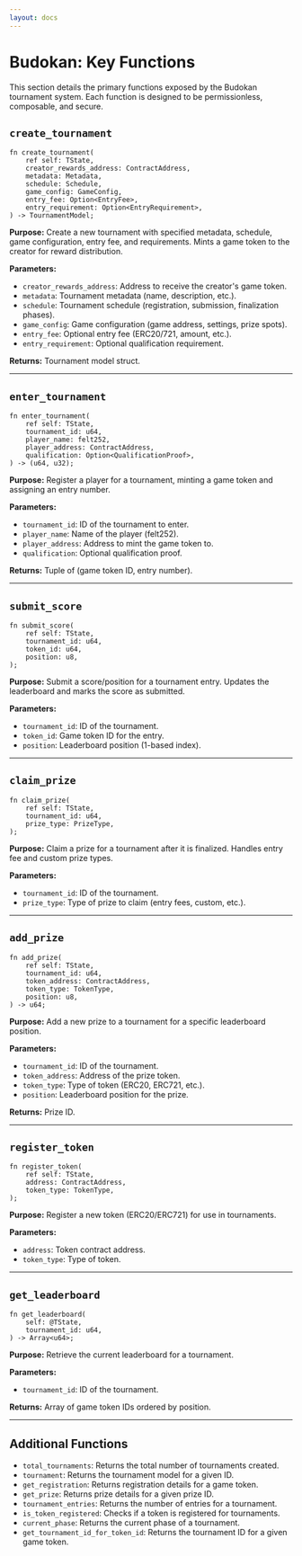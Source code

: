 ```yaml
---
layout: docs
---
```


# Budokan: Key Functions

This section details the primary functions exposed by the Budokan tournament system. Each function is designed to be permissionless, composable, and secure.

## `create_tournament`
```cairo
fn create_tournament(
    ref self: TState,
    creator_rewards_address: ContractAddress,
    metadata: Metadata,
    schedule: Schedule,
    game_config: GameConfig,
    entry_fee: Option<EntryFee>,
    entry_requirement: Option<EntryRequirement>,
) -> TournamentModel;
```
**Purpose:** Create a new tournament with specified metadata, schedule, game configuration, entry fee, and requirements. Mints a game token to the creator for reward distribution.

**Parameters:**
- `creator_rewards_address`: Address to receive the creator's game token.
- `metadata`: Tournament metadata (name, description, etc.).
- `schedule`: Tournament schedule (registration, submission, finalization phases).
- `game_config`: Game configuration (game address, settings, prize spots).
- `entry_fee`: Optional entry fee (ERC20/721, amount, etc.).
- `entry_requirement`: Optional qualification requirement.

**Returns:** Tournament model struct.

---

## `enter_tournament`
```cairo
fn enter_tournament(
    ref self: TState,
    tournament_id: u64,
    player_name: felt252,
    player_address: ContractAddress,
    qualification: Option<QualificationProof>,
) -> (u64, u32);
```
**Purpose:** Register a player for a tournament, minting a game token and assigning an entry number.

**Parameters:**
- `tournament_id`: ID of the tournament to enter.
- `player_name`: Name of the player (felt252).
- `player_address`: Address to mint the game token to.
- `qualification`: Optional qualification proof.

**Returns:** Tuple of (game token ID, entry number).

---

## `submit_score`
```cairo
fn submit_score(
    ref self: TState,
    tournament_id: u64,
    token_id: u64,
    position: u8,
);
```
**Purpose:** Submit a score/position for a tournament entry. Updates the leaderboard and marks the score as submitted.

**Parameters:**
- `tournament_id`: ID of the tournament.
- `token_id`: Game token ID for the entry.
- `position`: Leaderboard position (1-based index).

---

## `claim_prize`
```cairo
fn claim_prize(
    ref self: TState,
    tournament_id: u64,
    prize_type: PrizeType,
);
```
**Purpose:** Claim a prize for a tournament after it is finalized. Handles entry fee and custom prize types.

**Parameters:**
- `tournament_id`: ID of the tournament.
- `prize_type`: Type of prize to claim (entry fees, custom, etc.).

---

## `add_prize`
```cairo
fn add_prize(
    ref self: TState,
    tournament_id: u64,
    token_address: ContractAddress,
    token_type: TokenType,
    position: u8,
) -> u64;
```
**Purpose:** Add a new prize to a tournament for a specific leaderboard position.

**Parameters:**
- `tournament_id`: ID of the tournament.
- `token_address`: Address of the prize token.
- `token_type`: Type of token (ERC20, ERC721, etc.).
- `position`: Leaderboard position for the prize.

**Returns:** Prize ID.

---

## `register_token`
```cairo
fn register_token(
    ref self: TState,
    address: ContractAddress,
    token_type: TokenType,
);
```
**Purpose:** Register a new token (ERC20/ERC721) for use in tournaments.

**Parameters:**
- `address`: Token contract address.
- `token_type`: Type of token.

---

## `get_leaderboard`
```cairo
fn get_leaderboard(
    self: @TState,
    tournament_id: u64,
) -> Array<u64>;
```
**Purpose:** Retrieve the current leaderboard for a tournament.

**Parameters:**
- `tournament_id`: ID of the tournament.

**Returns:** Array of game token IDs ordered by position.

---

## Additional Functions
- `total_tournaments`: Returns the total number of tournaments created.
- `tournament`: Returns the tournament model for a given ID.
- `get_registration`: Returns registration details for a game token.
- `get_prize`: Returns prize details for a given prize ID.
- `tournament_entries`: Returns the number of entries for a tournament.
- `is_token_registered`: Checks if a token is registered for tournaments.
- `current_phase`: Returns the current phase of a tournament.
- `get_tournament_id_for_token_id`: Returns the tournament ID for a given game token. 